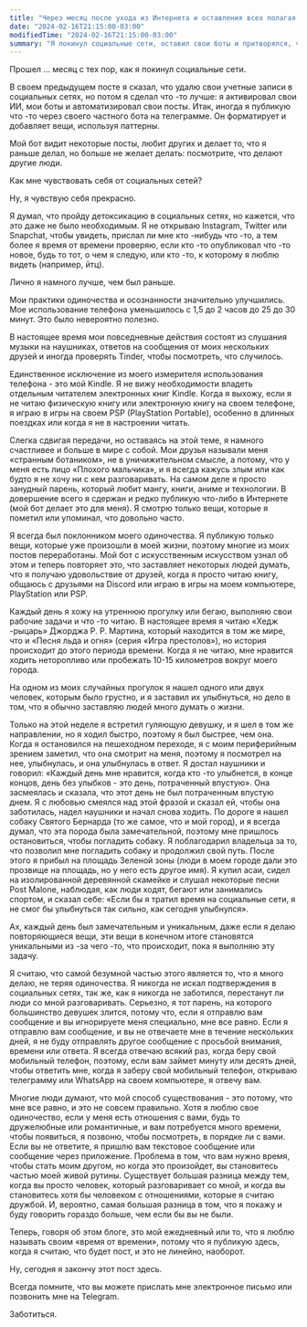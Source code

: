 ```yaml
---
title: "Через месяц после ухода из Интернета и оставления всех полагая, что я все еще активен"
date: "2024-02-16T21:15:00-03:00"
modifiedTime: "2024-02-16T21:15:00-03:00"
summary: "Я покинул социальные сети, оставил свои боты и притворялся, что я все еще там, и я улыбался более офлайн."
---
```


Прошел ... месяц с тех пор, как я покинул социальные сети.

В своем предыдущем посте я сказал, что удалю свои учетные записи в социальных сетях, но потом я сделал что -то лучше: я активировал свои ИИ, мои боты и автоматизировал свои посты. Итак, иногда я публикую что -то через своего частного бота на телеграмме. Он форматирует и добавляет вещи, используя паттерны.

Мой бот видит некоторые посты, любит других и делает то, что я раньше делал, но больше не желает делать: посмотрите, что делают другие люди.

Как мне чувствовать себя от социальных сетей?

Ну, я чувствую себя прекрасно.

Я думал, что пройду детоксикацию в социальных сетях, но кажется, что это даже не было необходимым. Я не открываю Instagram, Twitter или Snapchat, чтобы увидеть, прислал ли мне кто -нибудь что -то, а тем более я время от времени проверяю, если кто -то опубликовал что -то новое, будь то тот, о чем я следую, или кто -то, к которому я люблю видеть (например, йтц).

Лично я намного лучше, чем был раньше.

Мои практики одиночества и осознанности значительно улучшились. Мое использование телефона уменьшилось с 1,5 до 2 часов до 25 до 30 минут. Это было невероятно полезно.

В настоящее время мои повседневные действия состоят из слушания музыки на наушниках, ответов на сообщения от моих нескольких друзей и иногда проверять Tinder, чтобы посмотреть, что случилось.

Единственное исключение из моего измерителя использования телефона - это мой Kindle. Я не вижу необходимости владеть отдельным читателем электронных книг Kindle. Когда я выхожу, если я не читаю физическую книгу или электронную книгу на своем телефоне, я играю в игры на своем PSP (PlayStation Portable), особенно в длинных поездках или когда я не в настроении читать.

Слегка сдвигая передачи, но оставаясь на этой теме, я намного счастливее и больше в мире с собой.
Мои друзья называли меня «странным ботаником», не в уничижительном смысле, а потому, что у меня есть лицо «Плохого мальчика», и я всегда кажусь злым или как будто я не хочу ни с кем разговаривать. На самом деле я просто занудный парень, который любит мангу, книги, аниме и технологии. В довершение всего я сдержан и редко публикую что-либо в Интернете (мой бот делает это для меня). Я смотрю только вещи, которые я пометил или упоминал, что довольно часто.

Я всегда был поклонником моего одиночества. Я публикую только вещи, которые уже произошли в моей жизни, поэтому многие из моих постов переработаны. Мой бот с искусственным искусством узнал об этом и теперь повторяет это, что заставляет некоторых людей думать, что я получаю удовольствие от друзей, когда я просто читаю книгу, общаюсь с друзьями на Discord или играю в игры на моем компьютере, PlayStation или PSP.

Каждый день я хожу на утреннюю прогулку или бегаю, выполняю свои рабочие задачи и что -то читаю. В настоящее время я читаю «Хедж -рыцарь» Джорджа Р. Р. Мартина, который находится в том же мире, что и «Песня льда и огня» (серия «Игра престолов»), но история происходит до этого периода времени. Когда я не читаю, мне нравится ходить неторопливо или пробежать 10-15 километров вокруг моего города.

На одном из моих случайных прогулок я нашел одного или двух человек, которым было грустно, и я заставил их улыбнуться, но дело в том, что я обычно заставляю людей много думать о жизни.

Только на этой неделе я встретил гуляющую девушку, и я шел в том же направлении, но я ходил быстро, поэтому я был быстрее, чем она. Когда я остановился на пешеходном переходе, я с моим периферийным зрением заметил, что она смотрит на меня, поэтому я посмотрел на нее, улыбнулась, и она улыбнулась в ответ. Я достал наушники и говорил: «Каждый день мне нравится, когда кто -то улыбнется, в конце концов, день без улыбков - это день, потраченный впустую». Она засмеялась и сказала, что этот день не был потраченным впустую днем. Я с любовью смеялся над этой фразой и сказал ей, чтобы она заботилась, надел наушники и начал снова ходить.
По дороге я нашел собаку Святого Бернарда (то же самое, что и мой город), и я всегда думал, что эта порода была замечательной, поэтому мне пришлось остановиться, чтобы погладить собаку. Я поблагодарил владельца за то, что позволил мне погладить собаку и продолжил свой путь. После этого я прибыл на площадь Зеленой зоны (люди в моем городе дали это прозвище на площадь, но у него есть другое имя). Я купил асаи, сидел на изолированной деревянной скамейке и слушал некоторые песни Post Malone, наблюдая, как люди ходят, бегают или занимались спортом, и сказал себе: «Если бы я тратил время на социальные сети, я не смог бы улыбнуться так сильно, как сегодня улыбнулся».

Ах, каждый день был замечательным и уникальным, даже если я делаю повторяющиеся вещи, эти вещи в конечном итоге становятся уникальными из -за чего -то, что происходит, пока я выполняю эту задачу.

Я считаю, что самой безумной частью этого является то, что я много делаю, не теряя одиночества. Я никогда не искал подтверждения в социальных сетях, так же, как я никогда не заботился, перестанут ли люди со мной разговаривать. Серьезно, я тот парень, на которого большинство девушек злится, потому что, если я отправлю вам сообщение и вы игнорируете меня специально, мне все равно. Если я отправлю вам сообщение, и вы не отвечаете мне в течение нескольких дней, я не буду отправлять другое сообщение с просьбой внимания, времени или ответа. Я всегда отвечаю всякий раз, когда беру свой мобильный телефон, поэтому, если вам займет минуту или десять дней, чтобы ответить мне, когда я заберу свой мобильный телефон, открываю телеграмму или WhatsApp на своем компьютере, я отвечу вам.

Многие люди думают, что мой способ существования - это потому, что мне все равно, и это не совсем правильно. Хотя я люблю свое одиночество, если у меня есть отношения с вами, будь то дружелюбные или романтичные, и вам потребуется много времени, чтобы появиться, я позвоню, чтобы посмотреть, в порядке ли с вами. Если вы не ответите, я пришлю вам текстовое сообщение или сообщение через приложение. Проблема в том, что вам нужно время, чтобы стать моим другом, но когда это произойдет, вы становитесь частью моей живой рутины.
Существует большая разница между тем, когда вы просто человек, который разговаривает со мной, и когда вы становитесь хотя бы человеком с отношениями, которые я считаю дружбой. И, вероятно, самая большая разница в том, что я покажу и буду говорить гораздо больше, чем если бы вы не были.

Теперь, говоря об этом блоге, это мой ежедневный или то, что я люблю называть своим «время от времени», потому что я публикую здесь, когда я считаю, что будет пост, и это не линейно, наоборот.

Ну, сегодня я закончу этот пост здесь.

Всегда помните, что вы можете прислать мне электронное письмо или позвонить мне на Telegram.

Заботиться.
